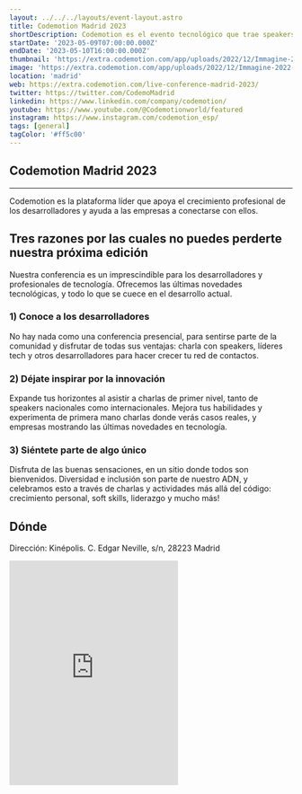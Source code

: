 ```yaml
---
layout: ../../../layouts/event-layout.astro
title: Codemotion Madrid 2023
shortDescription: Codemotion es el evento tecnológico que trae speakers de primer nivel, tanto nacional como internacional. El sitio perfecto para desarrolladores profesionales que quieren conocer sobre las últimas tecnologías y qué están por venir.
startDate: '2023-05-09T07:00:00.000Z'
endDate: '2023-05-10T16:00:00.000Z'
thumbnail: 'https://extra.codemotion.com/app/uploads/2022/12/Immagine-2022-12-06-140532-1.png'
image: 'https://extra.codemotion.com/app/uploads/2022/12/Immagine-2022-12-06-140532-1.png'
location: 'madrid'
web: https://extra.codemotion.com/live-conference-madrid-2023/
twitter: https://twitter.com/CodemoMadrid
linkedin: https://www.linkedin.com/company/codemotion/
youtube: https://www.youtube.com/@Codemotionworld/featured
instagram: https://www.instagram.com/codemotion_esp/
tags: [general]
tagColor: '#ff5c00'
---
```


## Codemotion Madrid 2023

---

Codemotion es la plataforma líder que apoya el crecimiento profesional de los desarrolladores y ayuda a las empresas a conectarse con ellos.

## Tres razones por las cuales no puedes perderte nuestra próxima edición

Nuestra conferencia es un imprescindible para los desarrolladores y profesionales de tecnología. Ofrecemos las últimas novedades tecnológicas, y todo lo que se cuece en el desarrollo actual.

### 1) Conoce a los desarrolladores

No hay nada como una conferencia presencial, para sentirse parte de la comunidad y disfrutar de todas sus ventajas: charla con speakers, líderes tech y otros desarrolladores para hacer crecer tu red de contactos.

### 2) Déjate inspirar por la innovación

Expande tus horizontes al asistir a charlas de primer nivel, tanto de speakers nacionales como internacionales. Mejora tus habilidades y experimenta de primera mano charlas donde verás casos reales, y empresas mostrando las últimas novedades en tecnología.

### 3) Siéntete parte de algo único

Disfruta de las buenas sensaciones, en un sitio donde todos son bienvenidos. Diversidad e inclusión son parte de nuestro ADN, y celebramos esto a través de charlas y actividades más allá del código: crecimiento personal, soft skills, liderazgo y mucho más!

## Dónde

Dirección: Kinépolis. C. Edgar Neville, s/n, 28223 Madrid

<iframe
  className="w-full"
  height="400px"
  style="border:none;overflow:hidden"
  marginheight="0"
  marginwidth="0"
  aria-label="Kinépolis. C. Edgar Neville, s/n, 28223 Madrid"
  class="sek-lazy-loaded"
  src="https://www.google.com/maps/embed?pb=!1m18!1m12!1m3!1d3038.6758283553336!2d-3.798964048283721!3d40.39387676485018!2m3!1f0!2f0!3f0!3m2!1i1024!2i768!4f13.1!3m3!1m2!1s0xd41889133891401%3A0xee8151abb8476c5c!2sKin%C3%A9polis%20Ciudad%20de%20la%20Imagen!5e0!3m2!1ses!2ses!4v1675145676313!5m2!1ses!2ses"
></iframe>
